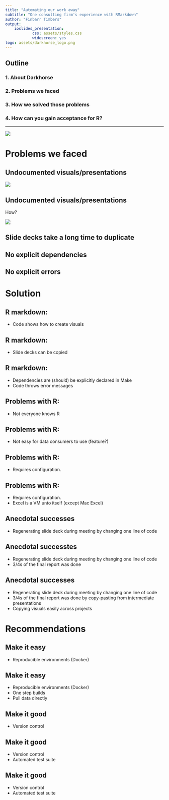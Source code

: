 ```yaml
---
title: "Automating our work away"
subtitle: "One consulting firm's experience with RMarkdown"
author: "Finbarr Timbers"
output:
    ioslides_presentation:
            css: assets/styles.css
            widescreen: yes
logo: assets/darkhorse_logo.png
---
```


<!--
As consultants, many of the projects that we work on are similar, with many
steps repeated verbatim across projects. Previously, our workflow was based
largely in Microsoft Office, with our analysis done manually in Excel, our
reports written in Word, and our presentations in Powerpoint. In 2015, we began
using R for much of our analysis, including making slide decks and reports in
RMarkdown. Our presentation discusses why we made the change, how we managed it,
and advice for other consulting firms looking to do the same.
-->

<!--
Goals: 
- gain 
-->

## Outline 
### 1. About Darkhorse
### 2. Problems we faced
### 3. How we solved those problems
### 4. How can you gain acceptance for R?

---

![](assets/darkhorse_logo.png)

# Problems we faced
## Undocumented visuals/presentations
![](assets/asana-1.png)

## Undocumented visuals/presentations

How?

![](assets/excel-1.png)

## Slide decks take a long time to duplicate

## No explicit dependencies

## No explicit errors

# Solution 
## R markdown:
- Code shows how to create visuals

## R markdown:
- Slide decks can be copied

## R markdown:
- Dependencies are (should) be explicitly declared in Make
- Code throws error messages 

## Problems with R:
- Not everyone knows R

## Problems with R:
- Not easy for data consumers to use (feature?)

## Problems with R:
- Requires configuration. 

## Problems with R:
- Requires configuration. 
- Excel is a VM unto itself (except Mac Excel)

## Anecdotal successes
- Regenerating slide deck during meeting by changing one line of code

## Anecdotal successtes
- Regenerating slide deck during meeting by changing one line of code
- 3/4s of the final report was done 

## Anecdotal successes
- Regenerating slide deck during meeting by changing one line of code
- 3/4s of the final report was done by copy-pasting from intermediate 
presentations
- Copying visuals easily across projects

# Recommendations

## Make it easy 
- Reproducible environments (Docker)

## Make it easy 
- Reproducible environments (Docker)
- One step builds
- Pull data directly

## Make it good 
- Version control

## Make it good 
- Version control
- Automated test suite

## Make it good 
- Version control
- Automated test suite
